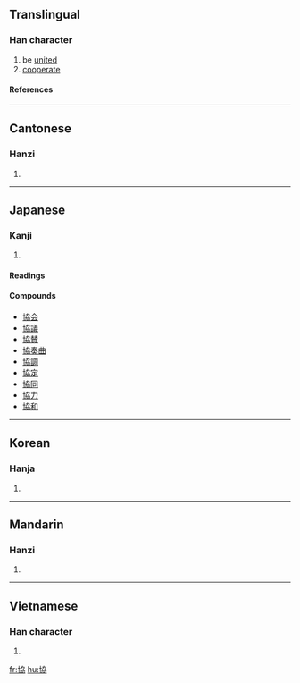 {{see|协}}

==Translingual==
===Han character===
{{Han char|rn=24|rad=十|as=06|sn=8|four=4402<sub>7</sub>|canj=十大尸尸 (JKSS)}}
# be [[unite]]d
# [[cooperate]]
====References====
{{Han ref|kx=0156.340|dkj=02742|dj=0357.010|hdz=10064.030|uh=5354|ud=21332|bh=A8F3|bd=43251}}
----
==Cantonese==
===Hanzi===
{{yue-hanzi|jyut=|y=hip6}}
# {{defn|Cantonese}}
----
==Japanese==
===Kanji===
{{ja-kanji|grade=4|rs=十06}}
# {{defn|Japanese}}
====Readings====
{{ja-readings|on=[[きょう]] (kyō)|kun=[[かなう]] (kanau)}}

====Compounds====
* [[協会]]
* [[協議]]
* [[協賛]]
* [[協奏曲]]
* [[協調]]
* [[協定]]
* [[協同]]
* [[協力]]
* [[協和]]
----
==Korean==
===Hanja===
{{ko-hanja|hangeul=협|rv=hyeop|mr=hyŏp}}
# {{defn|Korean}}
----
==Mandarin==
===Hanzi===
{{cmn-hanzi|sim=协|pin=[[xié]] ([[xie2]])|wg=hsieh<sup>2</sup>}}
# {{defn|Mandarin}}
----
==Vietnamese==
===Han character===
{{vi-hantu|hiệp}}
# {{defn|Vietnamese}}

[[fr:協]]
[[hu:協]]